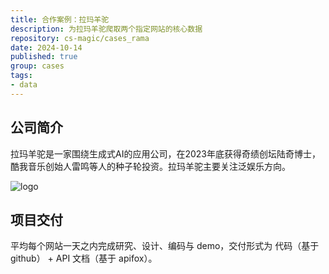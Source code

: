 ```yaml
---
title: 合作案例：拉玛羊驼
description: 为拉玛羊驼爬取两个指定网站的核心数据
repository: cs-magic/cases_rama
date: 2024-10-14
published: true
group: cases
tags:
- data
---
```


## 公司简介

拉玛羊驼是一家围绕生成式AI的应用公司，在2023年底获得奇绩创坛陆奇博士，酷我音乐创始人雷鸣等人的种子轮投资。拉玛羊驼主要关注泛娱乐方向。

![logo](https://poketto.oss-cn-hangzhou.aliyuncs.com/202410160839693.png)

## 项目交付

平均每个网站一天之内完成研究、设计、编码与 demo，交付形式为 代码（基于 github） + API 文档（基于 apifox）。